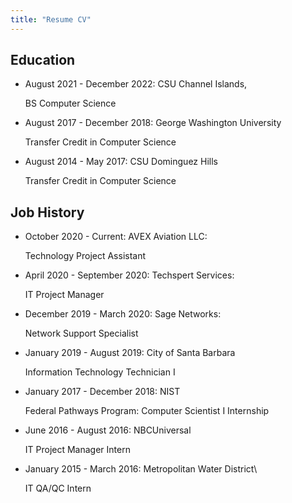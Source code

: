 ```yaml
---
title: "Resume CV"
---
```


## Education

-   August 2021 - December 2022: CSU Channel Islands,

    BS Computer Science

-   August 2017 - December 2018: George Washington University

    Transfer Credit in Computer Science

-   August 2014 - May 2017: CSU Dominguez Hills

    Transfer Credit in Computer Science

## Job History

-   October 2020 - Current: AVEX Aviation LLC:

    Technology Project Assistant

-   April 2020 - September 2020: Techspert Services:

    IT Project Manager

-   December 2019 - March 2020: Sage Networks:

    Network Support Specialist

-   January 2019 - August 2019: City of Santa Barbara

    Information Technology Technician I

-   January 2017 - December 2018: NIST

    Federal Pathways Program: Computer Scientist I Internship

-   June 2016 - August 2016: NBCUniversal

    IT Project Manager Intern

-   January 2015 - March 2016: Metropolitan Water District\\

    IT QA/QC Intern
